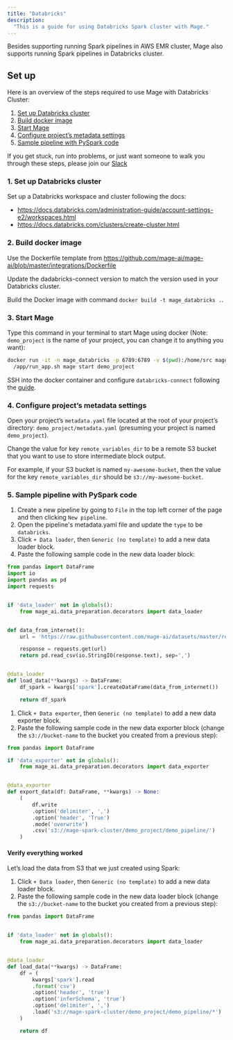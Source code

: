 ```yaml
---
title: "Databricks"
description:
  "This is a guide for using Databricks Spark cluster with Mage."
---
```


Besides supporting running Spark pipelines in AWS EMR cluster, Mage also supports
running Spark pipelines in Databricks cluster.

## Set up

Here is an overview of the steps required to use Mage with Databricks Cluster:

1. [Set up Databricks cluster](#1-set-up-databricks-cluster)
2. [Build docker image](#2-build-docker-image)
3. [Start Mage](#3-start-mage)
4. [Configure project’s metadata settings](#4-configure-projects-metadata-settings)
5. [Sample pipeline with PySpark code](#7-sample-pipeline-with-pyspark-code)

If you get stuck, run into problems, or just want someone to walk you through
these steps, please join our [Slack](https://www.mage.ai/chat)

### 1. Set up Databricks cluster

Set up a Databricks workspace and cluster following the docs:
* https://docs.databricks.com/administration-guide/account-settings-e2/workspaces.html
* https://docs.databricks.com/clusters/create-cluster.html

### 2. Build docker image

Use the Dockerfile template from https://github.com/mage-ai/mage-ai/blob/master/integrations/Dockerfile

Update the dadabricks-connect version to match the version used in your Databricks cluster.

Build the Docker image with command `docker build -t mage_databricks .`.

### 3. Start Mage

Type this command in your terminal to start Mage using docker (Note:
`demo_project` is the name of your project, you can change it to anything you
want):

```bash
docker run -it -n mage_databricks -p 6789:6789 -v $(pwd):/home/src mageai_databricks \
  /app/run_app.sh mage start demo_project
```

SSH into the docker container and configure `databricks-connect` following the [guide](https://docs.databricks.com/dev-tools/databricks-connect.html#step-2-configure-connection-properties).


### 4. Configure project’s metadata settings

Open your project’s `metadata.yaml` file located at the root of your project’s
directory: `demo_project/metadata.yaml` (presuming your project is named
`demo_project`).


Change the value for key `remote_variables_dir` to be a remote S3 bucket that
you want to use to store intermediate block output.

For example, if your S3 bucket is named `my-awesome-bucket`, then the value for
the key `remote_variables_dir` should be `s3://my-awesome-bucket`.


### 5. Sample pipeline with PySpark code

1. Create a new pipeline by going to `File` in the top left corner of the page
   and then clicking `New pipeline`.
2. Open the pipeline's metadata.yaml file and update the `type` to be `databricks`.
3. Click `+ Data loader`, then `Generic (no template)` to add a new data loader
   block.
4. Paste the following sample code in the new data loader block:

```python
from pandas import DataFrame
import io
import pandas as pd
import requests


if 'data_loader' not in globals():
    from mage_ai.data_preparation.decorators import data_loader


def data_from_internet():
    url = 'https://raw.githubusercontent.com/mage-ai/datasets/master/restaurant_user_transactions.csv'

    response = requests.get(url)
    return pd.read_csv(io.StringIO(response.text), sep=',')


@data_loader
def load_data(**kwargs) -> DataFrame:
    df_spark = kwargs['spark'].createDataFrame(data_from_internet())

    return df_spark
```

1. Click `+ Data exporter`, then `Generic (no template)` to add a new data
   exporter block.
2. Paste the following sample code in the new data exporter block (change the
   `s3://bucket-name` to the bucket you created from a previous step):

```python
from pandas import DataFrame

if 'data_exporter' not in globals():
    from mage_ai.data_preparation.decorators import data_exporter


@data_exporter
def export_data(df: DataFrame, **kwargs) -> None:
    (
        df.write
        .option('delimiter', ',')
        .option('header', 'True')
        .mode('overwrite')
        .csv('s3://mage-spark-cluster/demo_project/demo_pipeline/')
    )
```

#### Verify everything worked

Let’s load the data from S3 that we just created using Spark:

1. Click `+ Data loader`, then `Generic (no template)` to add a new data loader
   block.
2. Paste the following sample code in the new data loader block (change the
   `s3://bucket-name` to the bucket you created from a previous step):

```python
from pandas import DataFrame


if 'data_loader' not in globals():
    from mage_ai.data_preparation.decorators import data_loader


@data_loader
def load_data(**kwargs) -> DataFrame:
    df = (
        kwargs['spark'].read
        .format('csv')
        .option('header', 'true')
        .option('inferSchema', 'true')
        .option('delimiter', ',')
        .load('s3://mage-spark-cluster/demo_project/demo_pipeline/*')
    )

    return df
```

